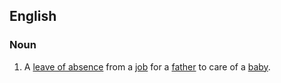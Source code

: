 ==English==

===Noun===
{{en-noun|sg=[[paternity]] [[leave]]}}

# A [[leave of absence]] from a [[job]] for a [[father]] to care of a [[baby]].